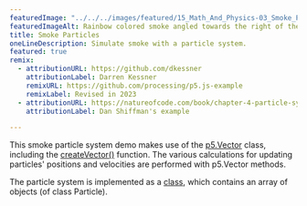 ```yaml
---
featuredImage: "../../../images/featured/15_Math_And_Physics-03_Smoke_Particle_System-thumbnail.png"
featuredImageAlt: Rainbow colored smoke angled towards the right of the canvas, with a white arrow above the smoke pointing right.
title: Smoke Particles
oneLineDescription: Simulate smoke with a particle system.
featured: true
remix:
  - attributionURL: https://github.com/dkessner
    attributionLabel: Darren Kessner
    remixURL: https://github.com/processing/p5.js-example
    remixLabel: Revised in 2023
  - attributionURL: https://natureofcode.com/book/chapter-4-particle-systems/
    attributionLabel: Dan Shiffman's example

---
```



This smoke particle system demo makes use of the
<a href="https://p5js.org/reference/p5/p5.Vector">p5.Vector</a>
class, including the
<a href="https://p5js.org/reference/p5/createVector">createVector()</a>
function. The various calculations for updating particles'
positions and velocities are performed with p5.Vector methods.

The particle system is implemented as a
<a href="https://p5js.org/reference/p5/class">class</a>, which contains an array of
objects (of class Particle).